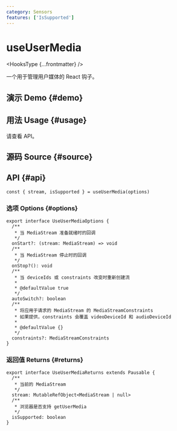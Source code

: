 ```yaml
---
category: Sensors
features: ['IsSupported']
---
```


# useUserMedia


<HooksType {...frontmatter} />

一个用于管理用户媒体的 React 钩子。

## 演示 Demo \{#demo}


<App />

## 用法 Usage \{#usage}

请查看 API。

## 源码 Source \{#source}


<Source />

## API \{#api}

```tsx
const { stream, isSupported } = useUserMedia(options)
```

### 选项 Options \{#options}

```tsx
export interface UseUserMediaOptions {
  /**
   * 当 MediaStream 准备就绪时的回调
   */
  onStart?: (stream: MediaStream) => void
  /**
   * 当 MediaStream 停止时的回调
   */
  onStop?(): void
  /**
   * 当 deviceIds 或 constraints 改变时重新创建流
   *
   * @defaultValue true
   */
  autoSwitch?: boolean
  /**
   * 将应用于请求的 MediaStream 的 MediaStreamConstraints
   * 如果提供，constraints 会覆盖 videoDeviceId 和 audioDeviceId
   *
   * @defaultValue {}
   */
  constraints?: MediaStreamConstraints
}
```

### 返回值 Returns \{#returns}

```tsx
export interface UseUserMediaReturns extends Pausable {
  /**
   * 当前的 MediaStream
   */
  stream: MutableRefObject<MediaStream | null>
  /**
   * 浏览器是否支持 getUserMedia
   */
  isSupported: boolean
}
```
